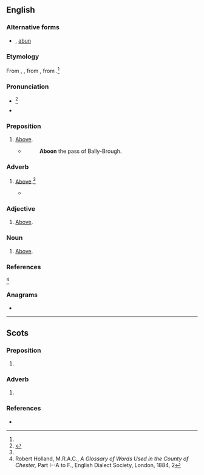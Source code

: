 ==English==

===Alternative forms===
* {{l|en|abune}}, [[abun]]

===Etymology===
From {{inh|en|enm|abone}}, {{m|enm|abowne}}, from {{m|enm|abuven}}, from {{inh|en|ang|abūfan||above}}.<ref name=WI3/>

===Pronunciation===
* {{a|US}} {{IPA|en|/əˈbun/|/əˈbʏn/}}<ref name=WI3>{{R:MW3 1976|page=4}}</ref>
* {{audio|en|LL-Q1860 (eng)-Vealhurl-aboon.wav|Audio (UK)}}

===Preposition===
{{en-prep}}

# {{lb|en|Scotland|British|_|dialectal}} [[above|Above]].
#* {{RQ:Scott Waverley}}
#*:'''Aboon''' the pass of Bally-Brough.

===Adverb===
{{en-adv|-}}

# {{lb|en|Scotland|British|Cheshire|_|dialect}} [[above|Above]].<ref name="Holland"/>
#* {{quote-book|en|year=1819|title=The Culprit Fay|passage=The ceiling fair that rose '''aboon'''.|author=[[w:Joseph Rodman Drake|Joseph Rodman Drake]]}}

===Adjective===
{{en-adj|-}}

# {{lb|en|Scotland|British|_|dialect}} [[above|Above]].

===Noun===
{{en-noun|-}}

# {{lb|en|Scotland|British|_|dialect}} [[above|Above]].

===References===
<references>
<ref name="Holland">Robert Holland, M.R.A.C., ''A Glossary of Words Used in the County of Chester,'' Part I--A to F., English Dialect Society, London, 1884, 2</ref>
</references>

===Anagrams===
* {{anagrams|en|a=abnoo|Noboa}}

----

==Scots==

===Preposition===
{{sco-prep}}

# {{lb|sco|literary}} {{alt form|sco|abuin}}

===Adverb===
{{sco-adv|-}}

# {{lb|sco|literary}} {{alt form|sco|abuin}}

===References===
* {{R:DSL}}